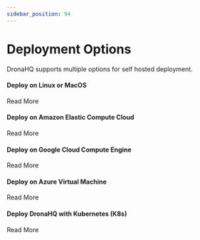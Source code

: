 ```yaml
---
sidebar_position: 94
---
```



# Deployment Options

DronaHQ supports multiple options for self hosted deployment.

<div className="gallery">
    <div className="card">
        <div className="card-header">
            <Basics />
            <h4>Deploy on Linux or MacOS</h4>
        </div>
        <VersionedLink to="./local_machine">
            Read More <ArrowRight className="arrow" />
        </VersionedLink>
    </div>
    <div className="card">
        <div className="card-header">
            <Basics />
            <h4>Deploy on Amazon Elastic Compute Cloud</h4>
        </div>
        <VersionedLink to="./aws">
            Read More <ArrowRight className="arrow" />
        </VersionedLink>
    </div>
    <div className="card">
        <div className="card-header">
            <Basics />
            <h4>Deploy on Google Cloud Compute Engine</h4>
        </div>
        <VersionedLink to="./gcp">
            Read More <ArrowRight className="arrow" />
        </VersionedLink>
    </div>
    <div className="card">
        <div className="card-header">
            <Basics />
            <h4>Deploy on Azure Virtual Machine</h4>
        </div>
        <VersionedLink to="./azure">
            Read More <ArrowRight className="arrow" />
        </VersionedLink>
    </div>
    <div className="card">
        <div className="card-header">
            <Basics />
            <h4>Deploy DronaHQ with Kubernetes (K8s)</h4>
        </div>
        <VersionedLink to="./kubernetes">
            Read More <ArrowRight className="arrow" />
        </VersionedLink>
    </div>
</div>
